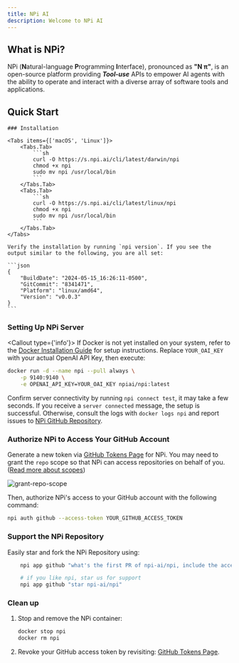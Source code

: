 ```yaml
---
title: NPi AI
description: Welcome to NPi AI
---
```



## What is NPi?

NPi (**N**atural-language **P**rogramming **I**nterface), pronounced as **"N π"**, is an open-source platform providing **_Tool-use_** APIs to empower AI agents with the ability to operate and interact with a diverse array of software tools and applications.

## Quick Start

<Steps>

    ### Installation

    <Tabs items={['macOS', 'Linux']}>
        <Tabs.Tab>
            ```sh
            curl -O https://s.npi.ai/cli/latest/darwin/npi
            chmod +x npi
            sudo mv npi /usr/local/bin
            ```
        </Tabs.Tab>
        <Tabs.Tab>
            ```sh
            curl -O https://s.npi.ai/cli/latest/linux/npi
            chmod +x npi
            sudo mv npi /usr/local/bin
            ```
        </Tabs.Tab>
    </Tabs>

    Verify the installation by running `npi version`. If you see the output similar to the following, you are all set:

    ```json
    {
        "BuildDate": "2024-05-15_16:26:11-0500",
        "GitCommit": "8341471",
        "Platform": "linux/amd64",
        "Version": "v0.0.3"
    }
    ```

### Setting Up NPi Server
<Callout type={'info'}>
    If Docker is not yet installed on your system, refer to the [Docker Installation Guide](https://docs.docker.com/get-docker/) for setup instructions.
</Callout>
Replace `YOUR_OAI_KEY` with your actual OpenAI API Key, then execute:

```sh
docker run -d --name npi --pull always \
    -p 9140:9140 \
    -e OPENAI_API_KEY=YOUR_OAI_KEY npiai/npi:latest
```

Confirm server connectivity by running `npi connect test`, it may take a few seconds. If you receive a `server connected` message, the setup is successful. Otherwise, consult the logs with `docker logs npi` and report issues to [NPi GitHub Repository](https://github.com/npi-ai/npi/issues/new).

### Authorize NPi to Access Your GitHub Account

Generate a new token via [GitHub Tokens Page](https://github.com/settings/tokens) for NPi. You may need to grant the `repo` scope so that NPi can access repositories on behalf of you. ([Read more about scopes](https://docs.github.com/en/apps/oauth-apps/building-oauth-apps/scopes-for-oauth-apps))

![grant-repo-scope](/images/github-token-grant-repo.png)

Then, authorize NPi's access to your GitHub account with the following command:

```sh
npi auth github --access-token YOUR_GITHUB_ACCESS_TOKEN
```

### Support the NPi Repository

Easily star and fork the NPi Repository using:

```sh
    npi app github "what's the first PR of npi-ai/npi, include the access url, and output with json format"

    # if you like npi, star us for support
    npi app github "star npi-ai/npi"
```

### Clean up
1. Stop and remove the NPi container:
    ```sh
    docker stop npi
    docker rm npi
    ```
2. Revoke your GitHub access token by revisiting: [GitHub Tokens Page](https://github.com/settings/tokens).


</Steps>

